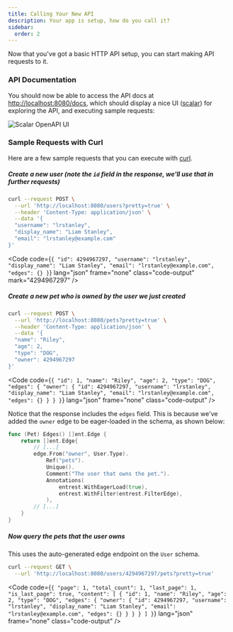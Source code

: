 ```yaml
---
title: Calling Your New API
description: Your app is setup, how do you call it?
sidebar:
  order: 2
---
```



Now that you've got a basic HTTP API setup, you can start making API requests to it.

### API Documentation

You should now be able to access the API docs at [http://localhost:8080/docs](http://localhost:8080/docs),
which should display a nice UI ([scalar](https://github.com/scalar/scalar)) for exploring the API, and
executing sample requests:

![Scalar OpenAPI UI](../../../assets/images/docs/main.png)

### Sample Requests with Curl

Here are a few sample requests that you can execute with [curl](https://curl.se/).

##### Create a new user (note the `id` field in the response, we'll use that in further requests)

```bash
curl --request POST \
  --url 'http://localhost:8080/users?pretty=true' \
  --header 'Content-Type: application/json' \
  --data '{
  "username": "lrstanley",
  "display_name": "Liam Stanley",
  "email": "lrstanley@example.com"
}'
```

<Code code={`
{
    "id": 4294967297,
    "username": "lrstanley",
    "display_name": "Liam Stanley",
    "email": "lrstanley@example.com",
    "edges": {}
}
`} lang="json" frame="none" class="code-output" mark="4294967297" />

##### Create a new pet who is owned by the user we just created

```bash mark="4294967297"
curl --request POST \
  --url 'http://localhost:8080/pets?pretty=true' \
  --header 'Content-Type: application/json' \
  --data '{
  "name": "Riley",
  "age": 2,
  "type": "DOG",
  "owner": 4294967297
}'
```

<Code code={`
{
    "id": 1,
    "name": "Riley",
    "age": 2,
    "type": "DOG",
    "edges": {
        "owner": {
            "id": 4294967297,
            "username": "lrstanley",
            "display_name": "Liam Stanley",
            "email": "lrstanley@example.com",
            "edges": {}
        }
    }
}
`} lang="json" frame="none" class="code-output" />

Notice that the response includes the `edges` field. This is because we've added the `owner` edge to
be eager-loaded in the schema, as shown below:

```go title="internal/database/schema/pet.go" ins={9}
func (Pet) Edges() []ent.Edge {
    return []ent.Edge{
        // [...]
        edge.From("owner", User.Type).
            Ref("pets").
            Unique().
            Comment("The user that owns the pet.").
            Annotations(
                entrest.WithEagerLoad(true),
                entrest.WithFilter(entrest.FilterEdge),
            ),
        // [...]
    }
}
```

##### Now query the pets that the user owns

This uses the auto-generated edge endpoint on the `User` schema.

```bash mark="4294967297"
curl --request GET \
  --url 'http://localhost:8080/users/4294967297/pets?pretty=true'
```

<Code code={`
{
    "page": 1,
    "total_count": 1,
    "last_page": 1,
    "is_last_page": true,
    "content": [
        {
            "id": 1,
            "name": "Riley",
            "age": 2,
            "type": "DOG",
            "edges": {
                "owner": {
                    "id": 4294967297,
                    "username": "lrstanley",
                    "display_name": "Liam Stanley",
                    "email": "lrstanley@example.com",
                    "edges": {}
                }
            }
        }
    ]
}
`} lang="json" frame="none" class="code-output" />
